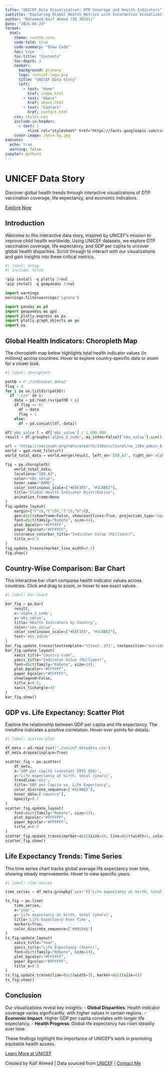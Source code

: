 ```yaml
---
title: "UNICEF Data Visualization: DTP Coverage and Health Indicators"
subtitle: "Exploring Global Health Metrics with Interactive Visualizations"
author: "Mohammed Kaif Ahmed (ID 38701)"
date: "2025-04-24"
format:
  html:
    theme: custom.scss
    code-fold: true
    code-summary: "Show Code"
    toc: true
    toc-title: "Contents"
    toc-depth: 3
    navbar:
      background: primary
      logo: /unicef-logo.png
      title: "UNICEF Data Story"
      left:
        - text: "Home"
          href: index.html
        - text: "About"
          href: about.html
        - text: "Contact"
          href: contact.html
    css: styles.css
    include-in-header:
      - text: |
          <link rel="stylesheet" href="https://fonts.googleapis.com/css2?family=Roboto:wght@300;400;700&display=swap">
    cover-image: /hero-bg.jpg
execute:
  echo: true
  warning: false
jupyter: python3
---
```


<div class="hero">
  <h1>UNICEF Data Story</h1>
  <p>Discover global health trends through interactive visualizations of DTP vaccination coverage, life expectancy, and economic indicators.</p>
  <a href="#introduction" class="cta-button">Explore Now</a>
</div>

## Introduction {#introduction}

Welcome to this interactive data story, inspired by UNICEF’s mission to improve child health worldwide. Using UNICEF datasets, we explore DTP vaccination coverage, life expectancy, and GDP per capita to uncover global health disparities. Scroll through to interact with our visualizations and gain insights into these critical metrics.

```python
#| label: setup
#| include: false

!pip install -q plotly 2>nul
!pip install -q geopandas 2>nul

import warnings
warnings.filterwarnings('ignore')

import pandas as pd
import geopandas as gpd
import plotly.express as px
import plotly.graph_objects as go
import os
```

## Global Health Indicators: Choropleth Map

<div class="visualization">
The choropleth map below highlights total health indicator values (in millions) across countries. Hover to explore country-specific data or zoom for a closer look.

```python
#| label: choropleth

pathD = r'./indicator_data/'
flag = 0
for i in os.listdir(pathD):
  if '.csv' in i:
    data = pd.read_csv(pathD + i)
    if flag == 0:
      df = data
      flag = 1
    else:
      df = pd.concat([df, data])

df['obs_value'] = df['obs_value'] / 1_000_000
result = df.groupby('alpha_3_code', as_index=False)['obs_value'].sum()

url = "https://naciscdn.org/naturalearth/110m/cultural/ne_110m_admin_0_countries.zip"
world = gpd.read_file(url)
world_total_data = world.merge(result, left_on='ISO_A3', right_on='alpha_3_code')

fig = px.choropleth(
    world_total_data,
    locations="ISO_A3",
    color="obs_value",
    hover_name="NAME",
    color_continuous_scale=["#E6F3FA", "#1CABE2"],
    title="Global Health Indicator Distribution",
    animation_frame=None
)
fig.update_layout(
    margin={"r":0,"t":50,"l":0,"b":0},
    geo=dict(showframe=False, showcoastlines=True, projection_type="equirectangular"),
    font=dict(family="Roboto", size=14),
    plot_bgcolor="#FFFFFF",
    paper_bgcolor="#FFFFFF",
    coloraxis_colorbar_title="Indicator Value (Millions)",
    title_x=0.5
)
fig.update_traces(marker_line_width=0.5)
fig.show()
```
</div>

## Country-Wise Comparison: Bar Chart

<div class="visualization">
This interactive bar chart compares health indicator values across countries. Click and drag to zoom, or hover to see exact values.

```python
#| label: bar-chart

bar_fig = px.bar(
    result,
    x='alpha_3_code',
    y='obs_value',
    title='Health Indicators by Country',
    color='obs_value',
    color_continuous_scale=["#E6F3FA", "#1CABE2"],
    text='obs_value'
)
bar_fig.update_traces(texttemplate='%{text:.2f}', textposition='outside')
bar_fig.update_layout(
    xaxis_title="Country Code",
    yaxis_title="Indicator Value (Millions)",
    font=dict(family="Roboto", size=14),
    plot_bgcolor="#FFFFFF",
    paper_bgcolor="#FFFFFF",
    showlegend=False,
    title_x=0.5,
    xaxis_tickangle=45
)
bar_fig.show()
```
</div>

## GDP vs. Life Expectancy: Scatter Plot

<div class="visualization">
Explore the relationship between GDP per capita and life expectancy. The trendline indicates a positive correlation. Hover over points for details.

```python
#| label: scatter-plot

df_meta = pd.read_csv(r'./unicef_metadata.csv')
df_meta.dropna(inplace=True)

scatter_fig = px.scatter(
    df_meta,
    x='GDP per capita (constant 2015 US$)',
    y='Life expectancy at birth, total (years)',
    trendline='ols',
    title='GDP per Capita vs. Life Expectancy',
    color_discrete_sequence=['#1CABE2'],
    hover_data=['country'],
    opacity=0.7
)
scatter_fig.update_layout(
    font=dict(family="Roboto", size=14),
    plot_bgcolor="#FFFFFF",
    paper_bgcolor="#FFFFFF",
    title_x=0.5
)
scatter_fig.update_traces(marker=dict(size=10, line=dict(width=1, color='#FFFFFF')))
scatter_fig.show()
```
</div>

## Life Expectancy Trends: Time Series

<div class="visualization">
This time series chart tracks global average life expectancy over time, showing steady improvements. Hover to view specific years.

```python
#| label: time-series

time_series = df_meta.groupby('year')['Life expectancy at birth, total (years)'].mean().reset_index()

ts_fig = px.line(
    time_series,
    x='year',
    y='Life expectancy at birth, total (years)',
    title='Life Expectancy Over Time',
    markers=True,
    color_discrete_sequence=['#005566']
)
ts_fig.update_layout(
    xaxis_title="Year",
    yaxis_title="Life Expectancy (Years)",
    font=dict(family="Roboto", size=14),
    plot_bgcolor="#FFFFFF",
    paper_bgcolor="#FFFFFF",
    title_x=0.5
)
ts_fig.update_traces(line=dict(width=3), marker=dict(size=8))
ts_fig.show()
```
</div>

## Conclusion

Our visualizations reveal key insights:
- **Global Disparities**: Health indicator coverage varies significantly, with higher values in certain regions.
- **Economic Impact**: Higher GDP per capita correlates with longer life expectancy.
- **Health Progress**: Global life expectancy has risen steadily over time.

These findings highlight the importance of UNICEF’s work in promoting equitable health access.

<a href="https://www.unicef.org" class="cta-button">Learn More at UNICEF</a>

<footer>
  Created by Kaif Ahmed | Data sourced from <a href="https://www.unicef.org">UNICEF</a> | <a href="mailto:kaifahmed.mohammed2@mail.dcu.ie">Contact Me</a>
</footer>